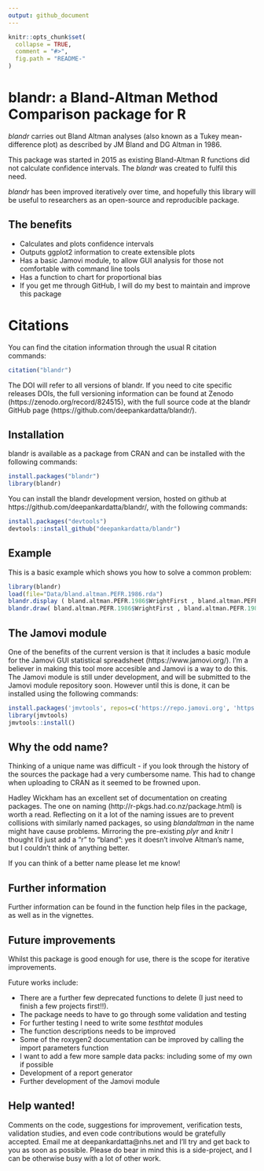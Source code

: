 ```yaml
---
output: github_document
---
```


<!-- README.md is generated from README.Rmd. Please edit that file -->

```r
knitr::opts_chunk$set(
  collapse = TRUE,
  comment = "#>",
  fig.path = "README-"
)
```

# blandr: a Bland-Altman Method Comparison package for R

*blandr* carries out Bland Altman analyses (also known as a Tukey mean-difference plot) as described by JM Bland and DG Altman in 1986.

This package was started in 2015 as existing Bland-Altman R functions did not calculate confidence intervals. The *blandr* was created to fulfil this need.

*blandr* has been improved iteratively over time, and hopefully this library will be useful to researchers as an open-source and reproducible package.

## The benefits

* Calculates and plots confidence intervals
* Outputs ggplot2 information to create extensible plots
* Has a basic Jamovi module, to allow GUI analysis for those not comfortable with command line tools
* Has a function to chart for proportional bias
* If you get me through GitHub, I will do my best to maintain and improve this package

# Citations

You can find the citation information through the usual R citation commands:
```r
citation("blandr")
```

The DOI will refer to all versions of blandr. If you need to cite specific releases DOIs, the full versioning information can be found at Zenodo (https://zenodo.org/record/824515), with the full source code at the blandr GitHub page (https://github.com/deepankardatta/blandr/).

## Installation

blandr is available as a package from CRAN and can be installed with the following commands:

```r
install.packages("blandr")
library(blandr)
```

You can install the blandr development version, hosted on github at https://github.com/deepankardatta/blandr/, with the following commands:

```r
install.packages("devtools")
devtools::install_github("deepankardatta/blandr")
```

## Example

This is a basic example which shows you how to solve a common problem:

```r
library(blandr)
load(file="Data/bland.altman.PEFR.1986.rda")
blandr.display ( bland.altman.PEFR.1986$WrightFirst , bland.altman.PEFR.1986$MiniWrightFirst , sig.level=0.95 )
blandr.draw( bland.altman.PEFR.1986$WrightFirst , bland.altman.PEFR.1986$MiniWrightFirst )
```

## The Jamovi module

One of the benefits of the current version is that it includes a basic module for the Jamovi GUI statistical spreadsheet (https://www.jamovi.org/). I'm a believer in making this tool more accesible and Jamovi is a way to do this. The Jamovi module is still under development, and will be submitted to the Jamovi module repository soon. However until this is done, it can be installed using the following commands:

```r
install.packages('jmvtools', repos=c('https://repo.jamovi.org', 'https://cran.r-project.org'))
library(jmvtools)
jmvtools::install()
```

## Why the odd name?

Thinking of a unique name was difficult - if you look through the history of the sources the package had a very 	cumbersome name. This had to change when uploading to CRAN as it seemed to be frowned upon.

Hadley Wickham has an excellent set of documentation on creating packages. The one on naming (http://r-pkgs.had.co.nz/package.html) is worth a read. Reflecting on it a lot of the naming issues are to prevent collisions with similarly named packages, so using *blandaltman* in the name might have cause problems. Mirroring the pre-existing *plyr* and *knitr* I thought I'd just add a "r" to "bland": yes it doesn't involve Altman's name, but I couldn't think of anything better.

If you can think of a better name please let me know!

## Further information

Further information can be found in the function help files in the package, as well as in the vignettes.

## Future improvements

Whilst this package is good enough for use, there is the scope for iterative improvements.

Future works include:

* There are a further few deprecated functions to delete (I just need to finish a few projects first!!).
* The package needs to have to go through some validation and testing
* For further testing I need to write some *testhtat* modules
* The function descriptions needs to be improved
* Some of the roxygen2 documentation can be improved by calling the import parameters function
* I want to add a few more sample data packs: including some of my own if possible
* Development of a report generator
* Further development of the Jamovi module

## Help wanted!

Comments on the code, suggestions for improvement, verification tests, validation studies, and even code contributions would be gratefully accepted. Email me at deepankardatta@nhs.net and I'll try and get back to you as soon as possible. Please do bear in mind this is a side-project, and I can be otherwise busy with a lot of other work.
